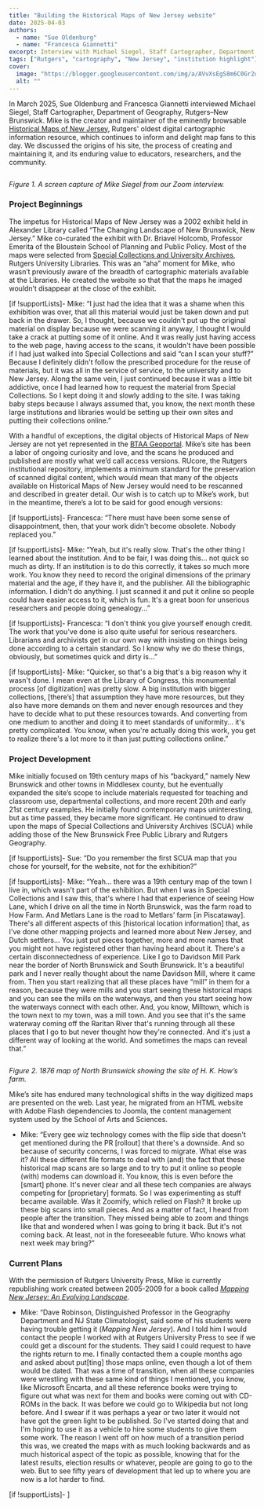 ```yaml
---
title: "Building the Historical Maps of New Jersey website"
date: 2025-04-03
authors:
  - name: "Sue Oldenburg"
  - name: "Francesca Giannetti"
excerpt: Interview with Michael Siegel, Staff Cartographer, Department of Geography, Rutgers-New Brunswick."
tags: ["Rutgers", "cartography", "New Jersey", "institution highlight"]
cover:
  image: "https://blogger.googleusercontent.com/img/a/AVvXsEgS8m6C0Gr2uRkw0Zy9ToLFQfWFhA1W67QQKi9JL3bvtQy4l9LS_KmWb7AoFSwSmx1sU2M2_yPrhshKdyYrWnk3wNvEHrxjBxLyWxG7QvYHvGc8fqV4DJw225nikBM4qAC12405TJUOF7ixL0AsTREWWPjE8Ha2ezkK1ptZYq4APlY9Dc958dBABTQLqSo=w500-h313"
  alt: ""
---
```


In March 2025, Sue Oldenburg and Francesca Giannetti interviewed Michael Siegel, Staff Cartographer, Department of Geography, Rutgers–New Brunswick. Mike is the creator and maintainer of the eminently browsable [Historical Maps of New Jersey](https://geography.rutgers.edu/historical-maps-of-new-jersey), Rutgers' oldest digital cartographic information resource, which continues to inform and delight map fans to this day. We discussed the origins of his site, the process of creating and maintaining it, and its enduring value to educators, researchers, and the community.

<a href="https://blogger.googleusercontent.com/img/a/AVvXsEgS8m6C0Gr2uRkw0Zy9ToLFQfWFhA1W67QQKi9JL3bvtQy4l9LS_KmWb7AoFSwSmx1sU2M2_yPrhshKdyYrWnk3wNvEHrxjBxLyWxG7QvYHvGc8fqV4DJw225nikBM4qAC12405TJUOF7ixL0AsTREWWPjE8Ha2ezkK1ptZYq4APlY9Dc958dBABTQLqSo"><img alt="" src="https://blogger.googleusercontent.com/img/a/AVvXsEgS8m6C0Gr2uRkw0Zy9ToLFQfWFhA1W67QQKi9JL3bvtQy4l9LS_KmWb7AoFSwSmx1sU2M2_yPrhshKdyYrWnk3wNvEHrxjBxLyWxG7QvYHvGc8fqV4DJw225nikBM4qAC12405TJUOF7ixL0AsTREWWPjE8Ha2ezkK1ptZYq4APlY9Dc958dBABTQLqSo=w500-h313"/></a>

*Figure 1. A
screen capture of Mike Siegel from our Zoom interview.*






### Project Beginnings




The impetus for
Historical Maps of New Jersey was a 2002 exhibit held in Alexander Library
called “The Changing Landscape of New Brunswick, New Jersey.” Mike co-curated
the exhibit with Dr. Briavel Holcomb, Professor Emerita of the Bloustein School
of Planning and Public Policy. Most of the maps were selected from [Special Collections and University Archives](https://www.libraries.rutgers.edu/new-brunswick/visit-study/locations/special-collections-university-archives), Rutgers University Libraries. This was an
“aha” moment for Mike, who wasn’t previously aware of the breadth of
cartographic materials available at the Libraries. He created the website so
that that the maps he imaged wouldn’t disappear at the close of the exhibit.




[if !supportLists]- Mike: “I just had the idea that it was
a shame when this exhibition was over, that all this material would just be
taken down and put back in the drawer. So, I thought, because we couldn't put
up the original material on display because we were scanning it anyway, I
thought I would take a crack at putting some of it online. And it was really
just having access to the web page, having access to the scans, it wouldn't
have been possible if I had just walked into Special Collections and said “can
I scan your stuff?” Because I definitely didn't follow the prescribed procedure
for the reuse of materials, but it was all in the service of service, to the university
and to New Jersey. Along the same vein, I just continued because it was a
little bit addictive, once I had learned how to request the material from Special
Collections. So I kept doing it and slowly adding to the site. I was taking
baby steps because I always assumed that, you know, the next month these large
institutions and libraries would be setting up their own sites and putting
their collections online.”




With a handful of
exceptions, the digital objects of Historical Maps of New Jersey are not yet
represented in the [BTAA Geoportal](https://geo.btaa.org/). Mike’s site has been a labor of ongoing curiosity
and love, and the scans he produced and published are mostly what we’d call
access versions. RUcore, the Rutgers institutional repository, implements a
minimum standard for the preservation of scanned digital content, which would
mean that many of the objects available on Historical Maps of New Jersey would
need to be rescanned and described in greater detail. Our wish is to catch up
to Mike’s work, but in the meantime, there’s a lot to be said for good enough
versions:




[if !supportLists]- Francesca: “There must have been some
sense of disappointment, then, that your work didn't become obsolete. Nobody
replaced you.”




[if !supportLists]- Mike: “Yeah, but it's really slow.
That's the other thing I learned about the institution. And to be fair, I was
doing this... not quick so much as dirty. If an institution is to do this
correctly, it takes so much more work. You know they need to record the
original dimensions of the primary material and the age, if they have it, and
the publisher. All the bibliographic information. I didn't do anything. I just
scanned it and put it online so people could have easier access to it, which is
fun. It's a great boon for unserious researchers and people doing genealogy...”




[if !supportLists]- Francesca: “I don't think you give
yourself enough credit. The work that you've done is also quite useful for
serious researchers. Librarians and archivists get in our own way with
insisting on things being done according to a certain standard. So I know why
we do these things, obviously, but sometimes quick and dirty is...”




[if !supportLists]- Mike: “Quicker, so that's a big that's
a big reason why it wasn't done. I mean even at the Library of Congress, this
monumental process [of digitization] was pretty slow. A big institution with
bigger collections, [there’s] that assumption they have more resources, but
they also have more demands on them and never enough resources and they have to
decide what to put these resources towards. And converting from one medium to
another and doing it to meet standards of uniformity... it's pretty
complicated. You know, when you're actually doing this work, you get to realize
there's a lot more to it than just putting collections online.”




### Project Development




Mike initially
focused on 19th century maps of his “backyard,” namely New Brunswick
and other towns in Middlesex county, but he eventually expanded the site’s
scope to include materials requested for teaching and classroom use,
departmental collections, and more recent 20th and early 21st
century examples. He initially found contemporary maps uninteresting, but as
time passed, they became more significant. He continued to draw upon the maps of
Special Collections and University Archives (SCUA) while adding those of the
New Brunswick Free Public Library and Rutgers Geography.




[if !supportLists]- Sue: “Do you remember the first SCUA map that you chose for yourself,
for the website, not for the exhibition?”




[if !supportLists]- Mike: “Yeah... there was a 19th century
map of the town I live in, which wasn't part of the exhibition. But when I was
in Special Collections and I saw this, that's where I had that experience of
seeing How Lane, which I drive on all the time in North Brunswick, was the farm
road to How Farm. And Metlars Lane is the road to Metlars’ farm [in
Piscataway]. There's all different aspects of this [historical location
information] that, as I've done other mapping projects and learned more about
New Jersey, and Dutch settlers... You just put pieces together, more and more
names that you might not have registered other than having heard about it. There's
a certain disconnectedness of experience. Like I go to Davidson Mill Park near
the border of North Brunswick and South Brunswick. It's a beautiful park and I
never really thought about the name Davidson Mill, where it came from. Then you
start realizing that all these places have “mill” in them for a reason, because
they were mills and you start seeing these historical maps and you can see the
mills on the waterways, and then you start seeing how the waterways connect
with each other. And, you know, Milltown, which is the town next to my town,
was a mill town. And you see that it's the same waterway coming off the Raritan
River that's running through all these places that I go to but never thought
how they're connected. And it's just a different way of looking at the world.
And sometimes the maps can reveal that.”




<a href="https://blogger.googleusercontent.com/img/a/AVvXsEjV9IgG-y-MkGSGajMKcvG0Wu0p3_JiU2pzvLLZFWED0pbAFKfb9vLcVw-SZI_CbmqzEas6VvJPCZH8JmgZnIR8MbwatwuKauVHBxuxcvRNiNlyb9o7estUCotkkChogZPurq4YPgpsIGqfuKQ4POJXEiDkFruAGO1v8F_jrCgl58hKKkbeX-48eVzrvCA"><img alt="" src="https://blogger.googleusercontent.com/img/a/AVvXsEjV9IgG-y-MkGSGajMKcvG0Wu0p3_JiU2pzvLLZFWED0pbAFKfb9vLcVw-SZI_CbmqzEas6VvJPCZH8JmgZnIR8MbwatwuKauVHBxuxcvRNiNlyb9o7estUCotkkChogZPurq4YPgpsIGqfuKQ4POJXEiDkFruAGO1v8F_jrCgl58hKKkbeX-48eVzrvCA=w353-h637"/></a>

*Figure 2. 1876 map of North Brunswick showing the site of
H. K. How’s farm.*






Mike’s site has endured many technological shifts in the
way digitized maps are presented on the web. Last year, he migrated from an
HTML website with Adobe Flash dependencies to Joomla, the content management
system used by the School of Arts and Sciences.




- Mike: “Every gee wiz technology comes
with the flip side that doesn't get mentioned during the PR [rollout] that
there's a downside. And so because of security concerns, I was forced to
migrate.  What else was it? All these
different file formats to deal with (and) the fact that these historical map scans
are so large and to try to put it online so people (with) modems can download
it. You know, this is even before the [smart] phone. It's never clear and all
these tech companies are always competing for [proprietary] formats. So I was
experimenting as stuff became available. Was it Zoomify, which relied on Flash?
It broke up these big scans into small pieces. And as a matter of fact, I heard
from people after the transition. They missed being able to zoom and things
like that and wondered when I was going to bring it back. But it's not coming
back. At least, not in the foreseeable future. Who knows what next week may
bring?”




### Current Plans




With the permission of Rutgers University Press, Mike is
currently republishing work created between 2005-2009 for a book called [*Mapping New
Jersey: An Evolving Landscape*](https://geography.rutgers.edu/resources/new-jersey-atlas).




- Mike: “Dave Robinson, Distinguished Professor
in the Geography Department and NJ State Climatologist, said some of his
students were having trouble getting it (*Mapping New Jersey*). And I told
him I would contact the people I worked with at Rutgers University Press to see
if we could get a discount for the students. They said I could request to have
the rights return to me. I finally contacted them a couple months ago and asked
about put[ting] those maps online, even though a lot of them would be dated. That
was a time of transition, when all these companies were wrestling with these
same kind of things I mentioned, you know, like Microsoft Encarta, and all
these reference books were trying to figure out what was next for them and
books were coming out with CD-ROMs in the back. It was before we could go to
Wikipedia but not long before. And I swear if it was perhaps a year or two
later it would not have got the green light to be published. So I've started
doing that and I'm hoping to use it as a vehicle to hire some students to give
them some work. The reason I went off on how much of a transition period this
was, we created the maps with as much looking backwards and as much historical
aspect of the topic as possible, knowing that for the latest results, election
results or whatever, people are going to go to the web. But to see fifty years
of development that led up to where you are now is a lot harder to find.




[if !supportLists]- ]

<br/>
